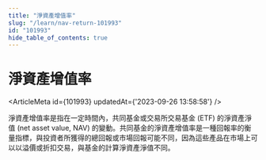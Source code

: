 ```yaml
---
title: "淨資產增值率"
slug: "/learn/nav-return-101993"
id: "101993"
hide_table_of_contents: true
---
```



# 淨資產增值率

<ArticleMeta id={101993} updatedAt={'2023-09-26 13:58:58'} />
<div className='border-solid border-b border-t-0 my-4 border-[var(--ifm-color-gray-300)]' />

淨資產增值率是指在一定時間內，共同基金或交易所交易基金 (ETF) 的淨資產淨值 (net asset value, NAV) 的變動。共同基金的淨資產增值率是一種回報率的衡量指標，與投資者所獲得的總回報或市場回報可能不同，因為這些產品在市場上可以以溢價或折扣交易，與基金的計算淨資產淨值不同。
